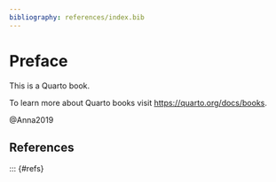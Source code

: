 ```yaml
---
bibliography: references/index.bib
---
```

# Preface {.unnumbered}

This is a Quarto book.

To learn more about Quarto books visit <https://quarto.org/docs/books>.

@Anna2019

## References

::: {#refs}



